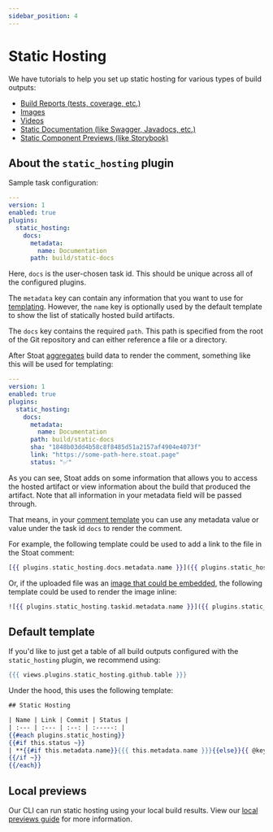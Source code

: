 ```yaml
---
sidebar_position: 4
---
```


# Static Hosting

We have tutorials to help you set up static hosting for various types of build outputs:
* [Build Reports (tests, coverage, etc.)](../tutorials/view-reports)
* [Images](../tutorials/preview-images)
* [Videos](../tutorials/preview-videos)
* [Static Documentation (like Swagger, Javadocs, etc.)](../tutorials/preview-docs)
* [Static Component Previews (like Storybook)](../tutorials/preview-components)

## About the `static_hosting` plugin

Sample task configuration:
```yaml title=".stoat/config.yaml"
---
version: 1
enabled: true
plugins:
  static_hosting:
    docs:
      metadata:
        name: Documentation
      path: build/static-docs
```

Here, `docs` is the user-chosen task id. This should be unique across all of the configured plugins.

The `metadata` key can contain any information that you want to use for [templating](./templating).
However, the `name` key is optionally used by the default template to show the list of statically hosted build artifacts.

The `docs` key contains the required `path`. This path is specified from the root of the Git repository and can
either reference a file or a directory.

After Stoat [aggregates](./aggregation) build data to render the comment, something like this will be used for templating:
```yaml
---
version: 1
enabled: true
plugins:
  static_hosting:
    docs:
      metadata:
        name: Documentation
      path: build/static-docs
      sha: "1848b03dd4b58c8f8485d51a2157af4904e4073f"
      link: "https://some-path-here.stoat.page"
      status: "✅"
```

As you can see, Stoat adds on some information that allows you to access the hosted artifact or view information about the build that produced the artifact.
Note that all information in your metadata field will be passed through.

That means, in your [comment template](./templating) you can use any metadata value or value under the task id `docs` to render the comment.

For example, the following template could be used to add a link to the file in the Stoat comment:
```handlebars
[{{ plugins.static_hosting.docs.metadata.name }}]({{ plugins.static_hosting.docs.link }})
```

Or, if the uploaded file was an [image that could be embedded](../tutorials/preview-images), the following template could be used to render the image inline:
```handlebars
![{{ plugins.static_hosting.taskid.metadata.name }}]({{ plugins.static_hosting.taskid.link }})
```

## Default template

If you'd like to just get a table of all build outputs configured with the `static_hosting` plugin, we recommend using:
```handlebars
{{{ views.plugins.static_hosting.github.table }}}
```

Under the hood, this uses the following template:
```handlebars
## Static Hosting

| Name | Link | Commit | Status |
| :--- | :--- | :--: | :-----: |
{{#each plugins.static_hosting}}
{{#if this.status ~}}
| **{{#if this.metadata.name}}{{{ this.metadata.name }}}{{else}}{{ @key }}{{/if}}** | [Visit]({{ this.link }}) | {{ this.sha }} | {{{ this.status }}} |
{{/if ~}}
{{/each}}
```

## Local previews

Our CLI can run static hosting using your local build results.
View our [local previews guide](./local-previews) for more information.
